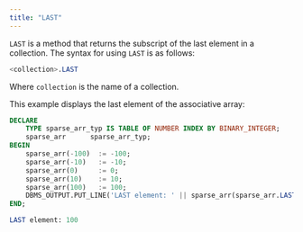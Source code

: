 ```yaml
---
title: "LAST"
---
```


<div id="last" class="registered_link"></div>

`LAST` is a method that returns the subscript of the last element in a collection. The syntax for using `LAST` is as follows:

```sql
<collection>.LAST
```

Where `collection` is the name of a collection.

This example displays the last element of the associative array:

```sql
DECLARE
    TYPE sparse_arr_typ IS TABLE OF NUMBER INDEX BY BINARY_INTEGER;
    sparse_arr      sparse_arr_typ;
BEGIN
    sparse_arr(-100)  := -100;
    sparse_arr(-10)   := -10;
    sparse_arr(0)     := 0;
    sparse_arr(10)    := 10;
    sparse_arr(100)   := 100;
    DBMS_OUTPUT.PUT_LINE('LAST element: ' || sparse_arr(sparse_arr.LAST));
END;

LAST element: 100
```
